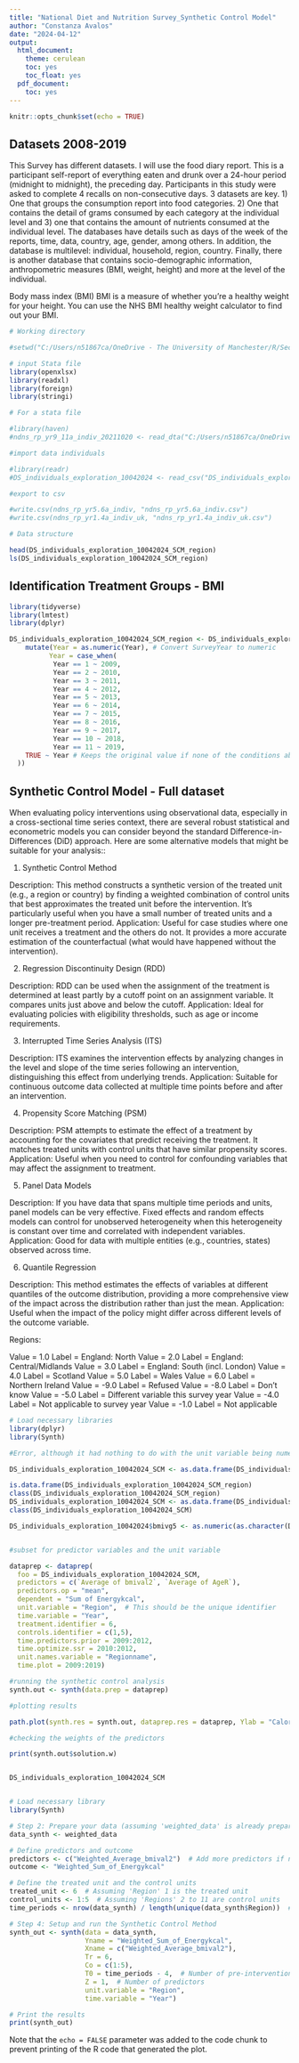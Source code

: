 ```yaml
---
title: "National Diet and Nutrition Survey_Synthetic Control Model"
author: "Constanza Avalos"
date: "2024-04-12"
output: 
  html_document:
    theme: cerulean
    toc: yes
    toc_float: yes
  pdf_document:
    toc: yes
---
```


```r
knitr::opts_chunk$set(echo = TRUE)
```

## Datasets 2008-2019

This Survey has different datasets. I will use the food diary report. This is a participant self-report of everything eaten and drunk over a 24-hour period (midnight to midnight), the preceding day. Participants in this study were asked to complete 4 recalls on non-consecutive days. 3 datasets are key. 1) One that groups the consumption report into food categories. 2) One that contains the detail of grams consumed by each category at the individual level and 3) one that contains the amount of nutrients consumed at the individual level. The databases have details such as days of the week of the reports, time, data, country, age, gender, among others. In addition, the database is multilevel: individual, household, region, country. Finally, there is another database that contains socio-demographic information, anthropometric measures (BMI, weight, height) and more at the level of the individual. 

Body mass index (BMI)
BMI is a measure of whether you're a healthy weight for your height. You can use the NHS BMI healthy weight calculator to find out your BMI.



```r

# Working directory

#setwd("C:/Users/n51867ca/OneDrive - The University of Manchester/R/Second paper")

# input Stata file
library(openxlsx)
library(readxl)
library(foreign)
library(stringi)

# For a stata file

#library(haven)
#ndns_rp_yr9_11a_indiv_20211020 <- read_dta("C:/Users/n51867ca/OneDrive - The University of Manchester/R/National Diet and Nutrition Survey 1-11, #2008-2019/stata/stata13_se/ndns_rp_yr9_11a_indiv_20211020.dta")

#import data individuals

#library(readr)
#DS_individuals_exploration_10042024 <- read_csv("DS_individuals_exploration_10042024_full.csv")

#export to csv

#write.csv(ndns_rp_yr5.6a_indiv, "ndns_rp_yr5.6a_indiv.csv")
#write.csv(ndns_rp_yr1.4a_indiv_uk, "ndns_rp_yr1.4a_indiv_uk.csv")

# Data structure

head(DS_individuals_exploration_10042024_SCM_region)
ls(DS_individuals_exploration_10042024_SCM_region)

```

## Identification Treatment Groups - BMI



```r

library(tidyverse)
library(lmtest)
library(dplyr)

DS_individuals_exploration_10042024_SCM_region <- DS_individuals_exploration_10042024_SCM_region %>%
    mutate(Year = as.numeric(Year), # Convert SurveyYear to numeric
          Year = case_when(
           Year == 1 ~ 2009,
           Year == 2 ~ 2010,
           Year == 3 ~ 2011,
           Year == 4 ~ 2012,
           Year == 5 ~ 2013,
           Year == 6 ~ 2014,
           Year == 7 ~ 2015,
           Year == 8 ~ 2016,
           Year == 9 ~ 2017,
           Year == 10 ~ 2018,
           Year == 11 ~ 2019,
    TRUE ~ Year # Keeps the original value if none of the conditions above are met
  ))


```

## Synthetic Control Model - Full dataset

When evaluating policy interventions using observational data, especially in a cross-sectional time series context, there are several robust statistical and econometric models you can consider beyond the standard Difference-in-Differences (DiD) approach. Here are some alternative models that might be suitable for your analysis::

1. Synthetic Control Method

Description: This method constructs a synthetic version of the treated unit (e.g., a region or country) by finding a weighted combination of control units that best approximates the treated unit before the intervention. It's particularly useful when you have a small number of treated units and a longer pre-treatment period.
Application: Useful for case studies where one unit receives a treatment and the others do not. It provides a more accurate estimation of the counterfactual (what would have happened without the intervention).

2. Regression Discontinuity Design (RDD)

Description: RDD can be used when the assignment of the treatment is determined at least partly by a cutoff point on an assignment variable. It compares units just above and below the cutoff.
Application: Ideal for evaluating policies with eligibility thresholds, such as age or income requirements.

3. Interrupted Time Series Analysis (ITS)

Description: ITS examines the intervention effects by analyzing changes in the level and slope of the time series following an intervention, distinguishing this effect from underlying trends.
Application: Suitable for continuous outcome data collected at multiple time points before and after an intervention.

4. Propensity Score Matching (PSM)

Description: PSM attempts to estimate the effect of a treatment by accounting for the covariates that predict receiving the treatment. It matches treated units with control units that have similar propensity scores.
Application: Useful when you need to control for confounding variables that may affect the assignment to treatment.

5. Panel Data Models

Description: If you have data that spans multiple time periods and units, panel models can be very effective. Fixed effects and random effects models can control for unobserved heterogeneity when this heterogeneity is constant over time and correlated with independent variables.
Application: Good for data with multiple entities (e.g., countries, states) observed across time.

6. Quantile Regression

Description: This method estimates the effects of variables at different quantiles of the outcome distribution, providing a more comprehensive view of the impact across the distribution rather than just the mean.
Application: Useful when the impact of the policy might differ across different levels of the outcome variable.

Regions:

Value = 1.0	Label = England: North
	Value = 2.0	Label = England: Central/Midlands
	Value = 3.0	Label = England: South (incl. London)
	Value = 4.0	Label = Scotland
	Value = 5.0	Label = Wales
	Value = 6.0	Label = Northern Ireland
	Value = -9.0	Label = Refused
	Value = -8.0	Label = Don't know
	Value = -5.0	Label = Different variable this survey year
	Value = -4.0	Label = Not applicable to survey year
	Value = -1.0	Label = Not applicable



```r

# Load necessary libraries
library(dplyr)
library(Synth)

#Error, although it had nothing to do with the unit variable being numeric

DS_individuals_exploration_10042024_SCM <- as.data.frame(DS_individuals_exploration_10042024_SCM_region)

is.data.frame(DS_individuals_exploration_10042024_SCM_region)
class(DS_individuals_exploration_10042024_SCM_region)
DS_individuals_exploration_10042024_SCM <- as.data.frame(DS_individuals_exploration_10042024_SCM_region)
class(DS_individuals_exploration_10042024_SCM)

DS_individuals_exploration_10042024$bmivg5 <- as.numeric(as.character(DS_individuals_exploration_10042024$bmivg5))


#subset for predictor variables and the unit variable

dataprep <- dataprep(
  foo = DS_individuals_exploration_10042024_SCM,
  predictors = c(`Average of bmival2`, `Average of AgeR`),
  predictors.op = "mean",
  dependent = "Sum of Energykcal", 
  unit.variable = "Region",  # This should be the unique identifier
  time.variable = "Year",
  treatment.identifier = 6,
  controls.identifier = c(1,5),
  time.predictors.prior = 2009:2012,  
  time.optimize.ssr = 2010:2012, 
  unit.names.variable = "Regionname",
  time.plot = 2009:2019)

#running the synthetic control analysis
synth.out <- synth(data.prep = dataprep)

#plotting results

path.plot(synth.res = synth.out, dataprep.res = dataprep, Ylab = "Calories", Xlab = "Year", Legend = c("Actual", "Synthetic"))

#checking the weights of the predictors

print(synth.out$solution.w)


DS_individuals_exploration_10042024_SCM


# Load necessary library
library(Synth)

# Step 2: Prepare your data (assuming 'weighted_data' is already prepared and loaded)
data_synth <- weighted_data

# Define predictors and outcome
predictors <- c("Weighted_Average_bmival2")  # Add more predictors if needed
outcome <- "Weighted_Sum_of_Energykcal"

# Define the treated unit and the control units
treated_unit <- 6  # Assuming 'Region' 1 is the treated unit
control_units <- 1:5  # Assuming 'Regions' 2 to 11 are control units
time_periods <- nrow(data_synth) / length(unique(data_synth$Region))  # Calculate the number of time periods

# Step 4: Setup and run the Synthetic Control Method
synth_out <- synth(data = data_synth,
                   Yname = "Weighted_Sum_of_Energykcal",
                   Xname = c("Weighted_Average_bmival2"),
                   Tr = 6,
                   Co = c(1:5),
                   T0 = time_periods - 4,  # Number of pre-intervention periods
                   Z = 1,  # Number of predictors
                   unit.variable = "Region",
                   time.variable = "Year")

# Print the results
print(synth_out)

```

Note that the `echo = FALSE` parameter was added to the code chunk to prevent printing of the R code that generated the plot.
